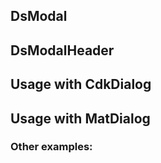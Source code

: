 

## **DsModal**

<Canvas of={ModalComponentStories.Default} />

## **DsModalHeader**

<Canvas of={ModalComponentStories.WithTitleAndClose} />

## Usage with CdkDialog

<Canvas of={ModalComponentStories.WithCdkDialog} />

## Usage with MatDialog

<Canvas of={ModalComponentStories.WithMatDialog} />

### Other examples:

<Canvas of={ModalComponentStories.BolderSubtitleThanTitle}></Canvas>

<Canvas of={ModalComponentStories.CloseTitleLabelAction} />

<Canvas of={ModalComponentStories.ActionsAndCenteredTitle} />

<Canvas of={ModalComponentStories.BackBtnTitleLabelAction} />
